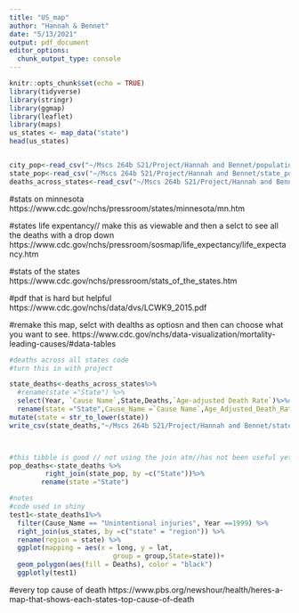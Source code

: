 ```yaml
---
title: "US_map"
author: "Hannah & Bennet"
date: "5/13/2021"
output: pdf_document
editor_options: 
  chunk_output_type: console
---
```


```r
knitr::opts_chunk$set(echo = TRUE)
library(tidyverse) 
library(stringr)
library(ggmap)
library(leaflet)
library(maps)
us_states <- map_data("state")
head(us_states)


city_pop<-read_csv("~/Mscs 264b S21/Project/Hannah and Bennet/population_data.csv")
state_pop<-read_csv("~/Mscs 264b S21/Project/Hannah and Bennet/state_pop_tibble2.csv")
deaths_across_states<-read_csv("~/Mscs 264b S21/Project/Hannah and Bennet/deaths_states.csv")
```

#stats on minnesota 
https://www.cdc.gov/nchs/pressroom/states/minnesota/mn.htm

#states life expentancy// make this as viewable and then a selct to see all the deaths with a drop down 
https://www.cdc.gov/nchs/pressroom/sosmap/life_expectancy/life_expectancy.htm

#stats of the states 
https://www.cdc.gov/nchs/pressroom/stats_of_the_states.htm

#pdf that is hard but helpful
https://www.cdc.gov/nchs/data/dvs/LCWK9_2015.pdf

#remake this map, selct with dealths as optiosn and then can choose what you want to see. 
https://www.cdc.gov/nchs/data-visualization/mortality-leading-causes/#data-tables



```r
#deaths across all states code 
#turn this in with project

state_deaths<-deaths_across_states%>%
  #rename(state ="State") %>%
  select(Year, `Cause Name`,State,Deaths,`Age-adjusted Death Rate`)%>%#`Age-adjusted Death Rate`
  rename(state ="State",Cause_Name =`Cause Name`,Age_Adjusted_Death_Rate=`Age-adjusted Death Rate`)%>%#,Age_Adjusted_Death_Rate=`Age-adjusted Death Rate`
mutate(state = str_to_lower(state))
write_csv(state_deaths,"~/Mscs 264b S21/Project/Hannah and Bennet/state_deaths.csv")



#this tibble is good // not using the join atm//has not been useful yet
pop_deaths<-state_deaths %>%
         right_join(state_pop, by =c("State"))%>%
        rename(state ="State")

```


```r
#notes
#code used in shiny 
test1<-state_deaths1%>%
  filter(Cause_Name == "Unintentional injuries", Year ==1999) %>%
  right_join(us_states, by =c("state" = "region")) %>%
  rename(region = state) %>%
  ggplot(mapping = aes(x = long, y = lat,
                          group = group,State=state))+ 
  geom_polygon(aes(fill = Deaths), color = "black")
  ggplotly(test1)


```



#every top cause of death 
https://www.pbs.org/newshour/health/heres-a-map-that-shows-each-states-top-cause-of-death
